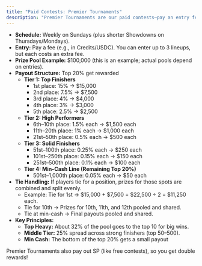 ```yaml
---
title: "Paid Contests: Premier Tournaments"
description: "Premier Tournaments are our paid contests—pay an entry fee, compete with your best lineup, and win real rewards if you finish in the top 20%. All entry fees go into the prize pool (100% distributed—no cut for us)."
---
```


* **Schedule:** Weekly on Sundays (plus shorter Showdowns on Thursdays/Mondays).  
* **Entry:** Pay a fee (e.g., in Credits/USDC). You can enter up to 3 lineups, but each costs an extra fee.  
* **Prize Pool Example:** $100,000 (this is an example; actual pools depend on entries).  
* **Payout Structure:** Top 20% get rewarded  
  * **Tier 1: Top Finishers**  
    * 1st place: 15% → $15,000  
    * 2nd place: 7.5% → $7,500  
    * 3rd place: 4% → $4,000  
    * 4th place: 3% → $3,000  
    * 5th place: 2.5% → $2,500  
  * **Tier 2: High Performers**  
    * 6th–10th place: 1.5% each → $1,500 each  
    * 11th–20th place: 1% each → $1,000 each  
    * 21st–50th place: 0.5% each → $500 each  
  * **Tier 3: Solid Finishers**  
    * 51st–100th place: 0.25% each → $250 each  
    * 101st–250th place: 0.15% each → $150 each  
    * 251st–500th place: 0.1% each → $100 each  
  * **Tier 4: Min-Cash Line (Remaining Top 20%)**  
    * 501st–1,000th place: 0.05% each → $50 each  
* **Tie Handling:** If players tie for a position, prizes for those spots are combined and split evenly.  
  * Example: Tie for 1st → $15,000 \+ $7,500 \= $22,500 ÷ 2 \= $11,250 each.  
  * Tie for 10th → Prizes for 10th, 11th, and 12th pooled and shared.  
  * Tie at min-cash → Final payouts pooled and shared.  
* **Key Principles:**  
  * **Top Heavy:** About 32% of the pool goes to the top 10 for big wins.  
  * **Middle Tier:** 25% spread across strong finishers (top 50–500).  
  * **Min Cash:** The bottom of the top 20% gets a small payout

Premier Tournaments also pay out SP (like free contests), so you get double rewards\!